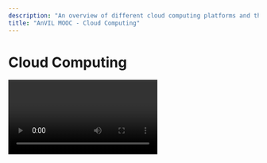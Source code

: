 ```yaml
---
description: "An overview of different cloud computing platforms and the state of cloud computing."
title: "AnVIL MOOC - Cloud Computing"
---
```


# Cloud Computing

<Video url="https://youtu.be/AUCsYjU4Hus" />

## Objectives

- Help you evaluate different computing platforms.
- Discuss the state of "Cloud" computing.
- Describe the key parts of a computer.

## Slides

The slides for this tutorial are located [here](https://docs.google.com/presentation/d/17o_u4Bp-89A9-wuGY0sAIvgzwXs4IB0rGbMVTKDjM8E).
